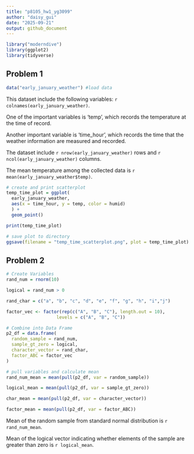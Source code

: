 ```yaml
---
title: "p8105_hw1_yg3099"
author: "daisy_gui"
date: "2025-09-21"
output: github_document
---
```


```r
library("moderndive")
library(ggplot2)
library(tidyverse)
```

## Problem 1

```r
data("early_january_weather") #load data
```

This dataset include the following variables: `r colnames(early_january_weather)`. 

One of the important variables is 'temp', which records the temperature at the time of record.

Another important variable is 'time_hour', which records the time that the weather information are measured and recorded. 

The dataset include `r nrow(early_january_weather)` rows and `r ncol(early_january_weather)` columns. 

The mean temperature among the collected data is `r mean(early_january_weather$temp)`. 

```r
# create and print scatterplot
temp_time_plot = ggplot(
  early_january_weather, 
  aes(x = time_hour, y = temp, color = humid)
  ) + 
  geom_point()

print(temp_time_plot)

# save plot to directory
ggsave(filename = "temp_time_scatterplot.png", plot = temp_time_plot)

```

## Problem 2

```r
# Create Variables
rand_num = rnorm(10)

logical = rand_num > 0

rand_char = c("a", "b", "c", "d", "e", "f", "g", "h", "i","j")

factor_vec <- factor(rep(c("A", "B", "C"), length.out = 10),
                   levels = c("A", "B", "C"))
```

```r
# Combine into Data Frame
p2_df = data.frame(
  random_sample = rand_num, 
  sample_gt_zero = logical, 
  character_vector = rand_char, 
  factor_ABC = factor_vec
)
```

```r
# pull variables and calculate mean
rand_num_mean = mean(pull(p2_df, var = random_sample))

logical_mean = mean(pull(p2_df, var = sample_gt_zero))

char_mean = mean(pull(p2_df, var = character_vector))

factor_mean = mean(pull(p2_df, var = factor_ABC))
```

Mean of the random sample from standard normal distribution is `r rand_num_mean`. 

Mean of the logical vector indicating whether elements of the sample are greater than zero is `r logical_mean`. 
